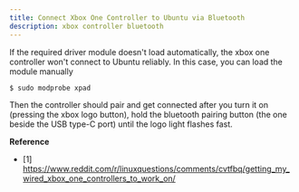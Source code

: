```yaml
---
title: Connect Xbox One Controller to Ubuntu via Bluetooth
description: xbox controller bluetooth
---
```


If the required driver module doesn't load automatically, the xbox one controller won't connect to Ubuntu reliably. In this case, you can load the module manually

```bash
$ sudo modprobe xpad
```

Then the controller should pair and get connected after you turn it on (pressing the xbox logo button), hold the bluetooth pairing button (the one beside the USB type-C port) until the logo light flashes fast. 

**Reference** 

- [1] https://www.reddit.com/r/linuxquestions/comments/cvtfbq/getting_my_wired_xbox_one_controllers_to_work_on/